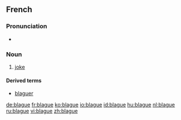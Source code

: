 ==French==

===Pronunciation===
* {{audio|Fr-blague.ogg|Audio}}

===Noun===
{{fr-noun|f}}

# [[joke]]

====Derived terms====
*[[blaguer]]

[[de:blague]]
[[fr:blague]]
[[ko:blague]]
[[io:blague]]
[[id:blague]]
[[hu:blague]]
[[nl:blague]]
[[ru:blague]]
[[vi:blague]]
[[zh:blague]]